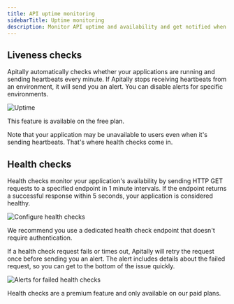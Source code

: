 ```yaml
---
title: API uptime monitoring
sidebarTitle: Uptime monitoring
description: Monitor API uptime and availability and get notified when there are problems.
---
```


## Liveness checks

Apitally automatically checks whether your applications are running and sending heartbeats every minute.
If Apitally stops receiving heartbeats from an environment, it will send you an alert. You can disable alerts for specific environments.

<Card>
  <div style={{ margin: "-1.5rem" }}>
    <img src="https://assets.apitally.io/docs/uptime-2.webp" alt="Uptime" />
  </div>
</Card>

This feature is available on the free plan.

Note that your application may be unavailable to users even when it's sending heartbeats.
That's where health checks come in.

## Health checks

Health checks monitor your application's availability by sending HTTP GET requests to a specified endpoint in 1 minute intervals.
If the endpoint returns a successful response within 5 seconds, your application is considered healthy.

<Card>
  <div style={{ margin: "-1.5rem" }}>
    <img src="https://assets.apitally.io/docs/configure-health-checks.webp" alt="Configure health checks" />
  </div>
</Card>

<Tip>We recommend you use a dedicated health check endpoint that doesn't require authentication.</Tip>

If a health check request fails or times out, Apitally will retry the request once before sending you an alert.
The alert includes details about the failed request, so you can get to the bottom of the issue quickly.

<Card>
  <div style={{ margin: "-1.5rem" }}>
    <img src="https://assets.apitally.io/docs/alerts-2.webp" alt="Alerts for failed health checks" />
  </div>
</Card>

Health checks are a premium feature and only available on our paid plans.
